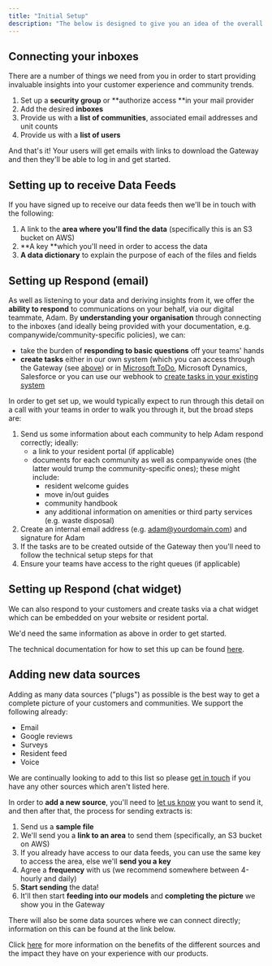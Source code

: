 ```yaml
---
title: "Initial Setup"
description: "The below is designed to give you an idea of the overall process of getting set up, but in most circumstances, we'll run through the detail with your teams on a call."
---
```


## **Connecting your inboxes**

There are a number of things we need from you in order to start providing invaluable insights into your customer experience and community trends.

1. Set up a **security group** or **authorize access **in your mail provider
2. Add the desired **inboxes**
3. Provide us with a **list of communities**, associated email addresses and unit counts
4. Provide us with a **list of users**

And that's it! Your users will get emails with links to download the Gateway and then they'll be able to log in and get started.

## **Setting up to receive Data Feeds**

If you have signed up to receive our data feeds then we'll be in touch with the following:

1. A link to the **area where you'll find the data** (specifically this is an S3 bucket on AWS)
2. **A key **which you'll need in order to access the data
3. **A data dictionary** to explain the purpose of each of the files and fields

## **Setting up Respond (email)**

As well as listening to your data and deriving insights from it, we offer the **ability to respond** to communications on your behalf, via our digital teammate, Adam. By **understanding your organisation** through connecting to the inboxes (and ideally being provided with your documentation, e.g. companywide/community-specific policies), we can:

- take the burden of **responding to basic questions** off your teams' hands
- **create tasks** either in our own system (which you can access through the Gateway (see [<u>above</u>](https://help.travtus.com/en/articles/9172755-initial-setup#h_85d5b68eca)) or in [<u>Microsoft ToDo</u>](https://docs.travtus.com/get-started/v1/connecting_microsoft_todo), Microsoft Dynamics, Salesforce or you can use our webhook to [<u>create tasks in your existing system</u>](https://docs.travtus.com/api-reference/task/update-task)

In order to get set up, we would typically expect to run through this detail on a call with your teams in order to walk you through it, but the broad steps are:

1. Send us some information about each community to help Adam respond correctly; ideally:
   - a link to your resident portal (if applicable)
   - documents for each community as well as companywide ones (the latter would trump the community-specific ones); these might include:
     - resident welcome guides
     - move in/out guides
     - community handbook
     - any additional information on amenities or third party services (e.g. waste disposal)
2. Create an internal email address (e.g. [<u>adam@yourdomain.com</u>](mailto:adam@yourdomain.com)) and signature for Adam
3. If the tasks are to be created outside of the Gateway then you'll need to follow the technical setup steps for that
4. Ensure your teams have access to the right queues (if applicable)

## **Setting up Respond (chat widget)**

We can also respond to your customers and create tasks via a chat widget which can be embedded on your website or resident portal.

We'd need the same information as above in order to get started.

The technical documentation for how to set this up can be found [<u>here</u>](https://docs.travtus.com/get-started/v1/chat_widget).

## **Adding new data sources**

Adding as many data sources ("plugs") as possible is the best way to get a complete picture of your customers and communities. We support the following already:

- Email
- Google reviews
- Surveys
- Resident feed
- Voice

We are continually looking to add to this list so please [<u>get in touch</u>](mailto:support@travtus.com) if you have any other sources which aren't listed here.

In order to **add a new source**, you'll need to [<u>let us know</u>](mailto:support@travtus.com) you want to send it, and then after that, the process for sending extracts is:

1. Send us a **sample file**
2. We'll send you a **link to an area** to send them (specifically, an S3 bucket on AWS)
3. If you already have access to our data feeds, you can use the same key to access the area, else we'll **send you a key**
4. Agree a **frequency** with us (we recommend somewhere between 4-hourly and daily)
5. **Start sending** the data!
6. It'll then start **feeding into our models** and **completing the picture** we show you in the Gateway

There will also be some data sources where we can connect directly; information on this can be found at the link below.

Click [<u>here</u>](https://intercom.help/travtus-d83752c4176c/en/articles/9172902-connecting-data-sources) for more information on the benefits of the different sources and the impact they have on your experience with our products.